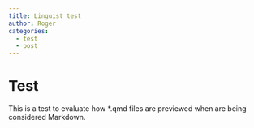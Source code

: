 ```yaml
---
title: Linguist test
author: Roger
categories:
  - test
  - post
---
```


# Test

This is a test to evaluate how \*.qmd files are previewed when are being considered Markdown.
